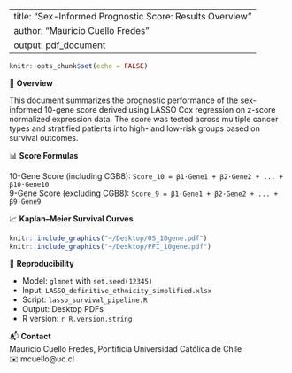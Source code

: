 
---
title: "Sex-Informed Prognostic Score: Results Overview"
author: "Mauricio Cuello Fredes"
output: pdf_document
---

```r
knitr::opts_chunk$set(echo = FALSE)
```

🔬 **Overview**

This document summarizes the prognostic performance of the sex-informed 10-gene score derived using LASSO Cox regression on z-score normalized expression data. The score was tested across multiple cancer types and stratified patients into high- and low-risk groups based on survival outcomes.

📊 **Score Formulas**

10-Gene Score (including CGB8): `Score_10 = β1·Gene1 + β2·Gene2 + ... + β10·Gene10`  
9-Gene Score (excluding CGB8): `Score_9 = β1·Gene1 + β2·Gene2 + ... + β9·Gene9`

📈 **Kaplan–Meier Survival Curves**

```r
knitr::include_graphics("~/Desktop/OS_10gene.pdf")
knitr::include_graphics("~/Desktop/PFI_10gene.pdf")
```

📌 **Reproducibility**

- Model: `glmnet` with `set.seed(12345)`  
- Input: `LASSO_definitive_ethnicity_simplified.xlsx`  
- Script: `lasso_survival_pipeline.R`  
- Output: Desktop PDFs  
- R version: `r R.version.string`

📬 **Contact**  
Mauricio Cuello Fredes, Pontificia Universidad Católica de Chile  
✉️ mcuello@uc.cl
